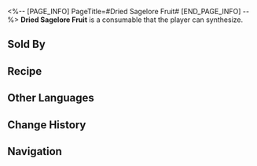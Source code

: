 <%-- [PAGE_INFO]
PageTitle=#Dried Sagelore Fruit#
[END_PAGE_INFO] --%>
{{Consumable Infobox
|id          = 401033
|image       = Item Dried Sagelore Fruit.png{{subst:void|<!--$UPLOAD:<<SpriteOutput/ItemFigures/401033.png>-<Item Dried Sagelore Fruit.png>-<Consumable Icons>>-->}}
|type        = Energy Regen Consumables
|rarity      = 2
|effect      = Upon use, immediately recovers 3 Technique Points for the team.
|description = Grove Scholars can weave knowledge into the sacred tree, and with Cerces' permission, they may harvest its fruit that houses condensed wisdom. Each of these Titan-blessed seeds holds information weightier than a library. But even so, like any other information vessel, the seeds have a limited shelf life as carriers of knowledge. Fortunately, their shelf life as food far outlasts that as a knowledge vessel &mdash; thus, this delicious dried fruit was born.
|effectType  = 
|effectType2 = 
|effectType3 = 
|recipe      = {{cx|Source missing}}
|source1     = [[Omni-Synthesizer]]
|source2     = [[Marmoreal Diner]]
|source3     = 
}}
{{Description|''"Wait... if I could get a fresh one to eat, would I become the smartest person in Okhema overnight?"''<br />''"Someone tried that once, and they went mad. You can't pour a whole lake into a water bowl."''}}
'''Dried Sagelore Fruit''' is a consumable that the player can synthesize.

==Sold By==
{{Shop Availability}}

==Recipe==
{{Recipe
|type                  = Synthesis
|group                 = Consumable
|Deep Marrow Rock Salt = 2
|Seed                  = 2
|sort                  = Deep Marrow Rock Salt;Seed
}}

==Other Languages==
{{Other Languages
|en   = Dried Sagelore Fruit
|zhs  = 垂语果干
|zht  = 垂語果乾
|ja   = 理性のドライフルーツ
|ko   = 말린 교훈 과일
|es   = Fruto seco del conocimiento
|fr   = Fruit sec de la sagesse
|ru   = Сухофрукт мудрецов
|th   = ผลไม้แห้งถ้อยปัญญา
|vi   = Quả Thì Thầm Khô
|de   = Getrocknete Weisheitsfrucht
|id   = Dried Sagelore Fruit
|pt   = Fruto Seco da Sabedoria
}}

==Change History==
{{Change History|3.0}}

==Navigation==
{{Consumable Navbox}}